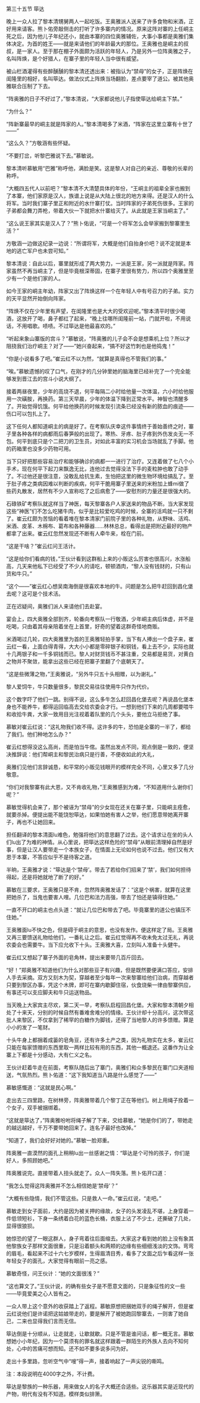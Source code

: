 

第三十五节 筚达

晚上一众人拉了黎本清甥舅两人一起吃饭。王奥雅派人送来了许多食物和米酒，正好用来请客。熊卜佑旁敲侧击的打听了许多寨内的情况。原来这阵对寨的上任峒主死之后，因为他儿子年纪还小，就由本寨的四位奥雅辅佐，大事小事都是奥雅们集体决定。为首的姓王――就是来请他们的年龄最大的那位。王奥雅也是峒主的叔叔，是一家人。至于那在棚子外面颇为活跃的年轻人，乃是另外一位阵奥雅之子，名叫阵焕，是个好猎人，在寨子里的年轻人当中很有威望。

被山栏酒灌得有些醉醺醺的黎本清还透出来：被指认为“禁母”的女子，正是阵焕在闺隆里的相好，名叫筚达。做法仪式上阵焕当场翻脸，差点要宰了道公。被其他奥雅联合压制了下去。

“阵奥雅的日子不好过了，”黎本清说，“大家都说他儿子指使筚达给峒主下禁。”

“为什么？”

“阵新寨最早的峒主就是阵家的人。”黎本清喝多了米酒，“阵家在这里立寨有十世了――”

“这么久？”方敬涵有些怀疑。

“不要打岔，听黎巴雅说下去。”慕敏说。

黎本清听慕敏用“巴雅”称呼他，满脸是笑。这是黎人对自己的亲近、尊敬的长辈的称呼。

“大概四五代人以前吧？”黎本清不大清楚具体的年份，“王峒主的祖辈全家也搬到了本寨，他们家原是汉人，族谱上说是从大陆上很北的地方来得。还是汉人的什么将军。当时我们寨子里正和附近的水什寨打仗。当时阵家的子弟死伤很多。王家的子弟都会舞刀弄枪，带着大伙一下就把水什寨给灭了。从此就是王家当峒主了。”

“这么说王家其实是汉人了？”熊卜佑说，“可是一个将军怎么会举家搬到黎寨里生活？”

方敬涵一边做这纪录一边说：“所谓将军，大概是他们自抬身价吧？说不定就是本地的逃亡军户也未尝可知。”

黎本清说：自此以后，寨里就形成了两大势力，一派是王家，另一派就是阵家。阵家虽然不再当峒主了，但是毕竟根深蒂固，在寨子里很有势力，所以四个奥雅里至少有一个是他们家的人。

如今王家的峒主年幼，阵家又出了阵焕这样一个在年轻人中有号召力的子弟。实力的天平显然开始倒向阵家。

“阵焕不仅在少年里有声望，在闺隆里也是大大的受欢迎呢。”黎本清平时很少喝酒，这放开了喝，鼻子都红了起来，“晚上往哪所闺隆前一站，门就开啦，不用说话，不用唱歌。啧啧。不过筚达是他最喜欢的。”

“听起来象山寨版的宫斗？”慕敏说，“阵奥雅的儿子会不会是想乘机上位？所以才阻挠我们治疗峒主？对了――”她兴奋起来，“搞不好这竹刺也是他捣鬼！”

“你是小说看多了吧。”崔云红不以为然，“就算是真得也不管我们的事。”

“唉。”慕敏遗憾的叹了口气，在刚才的几分钟里她的脑海里已经补完了一个完全能够发到晋江去的宫斗小说大纲了。

接着两昼夜里，少年的高烧不退，何平每隔二小时给他量一次体温，六小时给他服用一次磺胺，再换药。第三天早晨，少年的体温下降到正常水平。神智也清醒多了。开始觉得饥饿。何平给他换药的时候发现引流条已经没有新的脓血的痕迹――伤口可以包扎上了。

这下任何人都知道峒主的病是好了。在考察队庆幸这件事情终于善始善终之时，寨子里各种各样的病都雨后春笋般的出现了。寒热、牙疼、肚子疼到外伤发炎无一不包。何平到底只是个二把刀的卫生员，对如此丰富的实习机会当场就乱了手脚。他的药箱里也没多少药物可用。

当下只好把那些容易治疗和能够确诊的病都一一进行了治疗。又连着做了七八个小手术，现在何平下起刀来飘逸无比，连他过去觉得没法下手的麦粒肿也敢了动手了。不过他还是很注意，没敢乱给抗生素，生怕把这里的微生物环境给搞乱了。至于肚子疼之类病因难以判断的疾病，何平干脆用寨子里送来的米粉加上蜂mi做了些药丸散发，居然有不少人宣称吃了之后病愈了――安慰剂的力量还是很强大的。

石碌铁矿考察队就这样当了神医，每天黎寨各户人家送来的物品不断。当大家发现这些“神医”们不怎么吃猪牛肉，似乎是比较爱吃鸡的时候，全寨的活鸡就一只不剩了。崔云红颇为苦恼的看着堆在黎本清家门前院子里的各种礼物，从野味、活鸡、米酒、皮革、木棉布、葛布和各种藤器……林林总总，看得出是把附近最好的物产都拿了出来。崔云红忽然发现还不断有人牵牛来，栓在门前。

“这是干啥？”崔云红问王活计。

“这是给你们看病的钱，”王伙计看到这群船上来的小贩这么厉害也很高兴，水涨船高，几天来他私下已经受了不少人的请吃，顿顿酒肉，“黎人没有钱财的，只有山货和牛只。”

“这个――”崔云红心想吴南海倒是很喜欢本地的牛。问题是怎么把牛赶回到昌化堡去呢？这可是个技术活。

正在迟疑间，奥雅们派人来请他们去赴宴。

宴会上，四大奥雅全部到齐，轮番向考察队一行敬酒，少年峒主病后体虚，并不是吃喝，只由着其母亲陪着坐在上首里，好奇的望着这群奇怪地商贩。

米酒喝过几轮，四大奥雅里为首的王奥雅轻拍手掌，当下有人捧出一个盘子来，崔云红一看，上面白得青得，大大小小都是零碎银子和铜钱，看上去不少，实际也就十几两银子和一千多铜钱而已。黎人对财货钱币不甚注重，交易都是易货，对黄白之物并不聚敛，能拿出这些已经在把寨子里翻了个底朝天了。

“这是些微薄之物，”王奥雅说，“另外牛只五十头相赠，以为谢礼。”

黎人爱饲牛，牛只数量很多，黎民交易往往使用牛只作为代价。

这个数字吓了他们一跳。别得不说，这么多牛怎么赶回昌化堡去呢？再说昌化堡本身也不能养牛，都得运回临高去交给农委会才行。一想到他们下来的几周都要喂牛和收拾牛粪，大家一致用目光注视着着队里的几个头头，要他立马拒绝了事。

慕敏对崔云红说：“这礼物我们收不得。这许多的牛，恐怕是全寨的一半了，都给了我们。他们种地怎么办？”

崔云红想得没这么高尚，而是怕当牛倌。虽然出发点不同，观点倒是一致的，便坚决推辞说：他们帮峒主和黎民治病只是行善，不便收如此的大礼，

奥雅们见他们言辞诚恳，和平常的小贩见钱眼开的模样完全不同，心里又多了几分敬意。

“你们对我黎寨有此大恩，又不肯收礼物，”王奥雅感到为难，“不知道用什么谢你们呢？”

慕敏觉得机会来了，那个被诬为“禁母”的少女现在还关在寨子里，只能峒主痊愈，就要杀掉。便提出能不能饶恕筚达，如果怕她有害人之举，他们愿意带她离开寨子，再也不让她回来。

担任翻译的黎本清面lu难色，勉强将他们的意思翻了过去。这个请求让在坐的头人们lu出了为难的神情。从心里说，把筚达这样危险的“禁母”从眼前清理掉自然是好事，但是让汉人要带走一个本族女子，在情面上无论如何也说不过去。他们又有大恩于本寨，不答应似乎不是待客之道。

半晌，王奥雅才说：“筚达是个‘禁母’。带去了若给你们招来了‘禁’，我们如何担待得起，还是将她就地了断了的好。”

慕敏在三要求，王奥雅只是不肯，忽然阵奥雅发话了：“这是个祸害，就算在这里把她杀了，当鬼也要害人哩。几位巴和法力高强，带去了怕还是镇得住她。”

一直不开口的峒主也点头道：“就让几位巴和带去了吧。毕竟寨里的道公也镇压不住她。”

王奥雅面lu不快之色，但是碍于峒主的意思，也没有发作。便这样定了局。王奥雅又再三要馈送礼物给他们，一番礼让之后。崔云红觉得再不收未免太过无礼，再说农委会也需要牛。当下应允收下十头。王奥雅大喜，立刻叫人准备十头健牛。

崔云红又想起了寨子外面的皂角林，提出来要带几百斤回去。

“好！”郑奥雅不知道他们为什么对那些豆子有兴趣，但是既然要便满口答应，安排人手去采摘。双方又刻木为契，穿越者至少每年一次来黎寨给他们治病，而穿越者只要到黎区办事，凭这个木牌，即可在寨内歇脚住宿，伙食烧柴一律由黎寨供应，有事还可以支应脚夫和牛只运送物品。

当天晚上大家宾主尽欢，第二天一早，考察队启程回昌化堡。大家和黎本清朝夕相处了十来天，分别的时候自然有番难舍难分的情缘。王伙计却十分高兴，这次带这批人来黎区，不仅拿到了稀罕的白糖作为脚钱，还得了当地黎人的许多馈赠。算是小小的发了一笔财。

十头牛身上都捆着成篓的皂角豆，还有许多土产之类，因为礼物实在太多，崔云红只能在每家馈赠的东西里取一两样比较有用的东西，其他一概退还。这番作为让全寨上下都是十分感动，大有仁义之名。

王伙计赶着牛走在前面，考察队随后出了寨门，奥雅们和众多黎民在寨门口夹道相送，气氛热烈。熊卜佑道：“这下我知道当八路是什么感觉了――”

慕敏感慨道：“这就是民心啊。”

走出去三四里路，在树林旁，阵奥雅带着几个黎丁正在等他们。树上用绳子拴着一个女子，双手被捆绑着。

“这就是筚达了，”阵奥雅吩咐将绳子解了下来，交给慕敏，“她是你们的了，带她走的越远越好，千万不要带她回来了。连名子最好也改掉。”

“知道了，我们会好好对她的。”慕敏一脸郑重。

阵奥雅一直漠然的面孔上稍稍lu出一丝感谢之情：“筚达是个可怜的孩子，你们是好人，多照顾她吧。”

阵奥雅说完。直接带着人扭头就走了。众人一阵失落。熊卜佑开口道：

“我怎么觉得这阵奥雅并不怎么相信她是‘禁母’？”

“大概有些隐情，我们不管这些。只是救人一命。”崔云红说，“走吧。”

慕敏走到女子面前，大约是因为被关押的缘故，女子的头发凌乱不堪，上身穿着一件低领短衫，下身一条绣着白花的蓝色长桶，衣服上沾了不少土，还撕破了几处，显得很狼狈。

她惊恐的望了一眼这群人，身子弯着往后面缩去。大家这才看到她的脸上没有象其他黎族女子那样文面很重，只是沿着额头和两颊的边缘有些细细浅淡的文饰。弯弯的眉毛，看起来不过十六七岁模样，生得眉清目秀，看多了文面之后乍看这样一张年轻女子的面孔，大家觉得有眼前一亮之感。

慕敏奇怪，问王伙计：“她的文面很浅？”

“这也算文了。”王伙计说，的确有些女子是不愿意文面的，只是象征性的文一些――毕竟爱美之心人皆有之。

一众人带上这个意外的收获踏上了返程。慕敏原想把捆她双手的绳子解开，但是崔云红说他们是许诺把这姑娘带走的，要是解开了被她跑回黎寨去，一则害了她自己，二来也显得我们言而无信。

筚达倒是十分顺从，让走就走，让歇就歇。只是不管是谁问话，都一概无言。慕敏想她小小年纪，因为一个莫须有的罪名就这样跟着一群陌生的外族人去向不知何处，心中的苦痛可想而知。还不如不要多说多问为好。

走出十多里路，忽听空气中“嗖”得一声，接着响起了一声尖锐的嘶鸣。

注：本段说明在4000字之外，不计费。

筚达是黎族的一种乐器，用来做女人的名子大概还合适些。这乐器其实是近现代的产物，明代有没有不知道。模样类似排箫。

